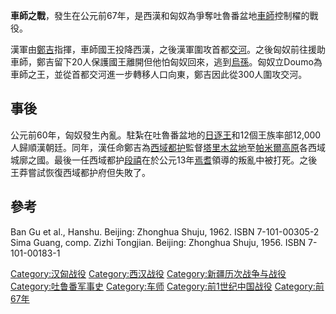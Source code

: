 {{Campaignbox 漢匈戰爭}}
'''車師之戰'''，發生在公元前67年，是西漢和匈奴為爭奪吐魯番盆地[[車師|車師]]控制櫂的戰役。

漢軍由[[鄭吉|鄭吉]]指揮，車師國王投降西漢，之後漢軍圍攻首都[[交河|交河]]。之後匈奴前往援助車師，鄭吉留下20人保護國王離開但他怕匈奴回來，逃到[[烏孫|烏孫]]。匈奴立Doumo為車師之王，並從首都交河進一步轉移人口向東，鄭吉因此從300人圍攻交河。

==事後==
公元前60年，匈奴發生內亂。駐紮在吐魯番盆地的[[日逐王|日逐王]]和12個王族率部12,000人歸順漢朝廷。同年，漢任命鄭吉為[[西域都护|西域都护]]監督[[塔里木盆地|塔里木盆地]]至[[帕米爾高原|帕米爾高原]]各西域城廓之國。最後一任西域都护[[段禧|段禧]]在於公元13年[[焉耆|焉耆]]領導的叛亂中被打死。之後王莽嘗試恢復西域都护府但失敗了。

==參考==
Ban Gu et al., Hanshu. Beijing: Zhonghua Shuju, 1962. ISBN 7-101-00305-2
Sima Guang, comp. Zizhi Tongjian. Beijing: Zhonghua Shuju, 1956. ISBN 7-101-00183-1

[[Category:汉匈战役|Category:汉匈战役]]
[[Category:西汉战役|Category:西汉战役]]
[[Category:新疆历次战争与战役|Category:新疆历次战争与战役]]
[[Category:吐鲁番军事史|Category:吐鲁番军事史]]
[[Category:车师|Category:车师]]
[[Category:前1世纪中国战役|Category:前1世纪中国战役]]
[[Category:前67年|Category:前67年]]